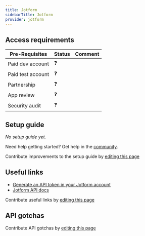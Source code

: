 ```yaml
---
title: Jotform
sidebarTitle: Jotform
provider: jotform
---
```



<Overview />
<PreBuiltTooling />
<PreBuiltUseCases />

## Access requirements
| Pre-Requisites | Status | Comment|
| - | - | - |
| Paid dev account | ❓ |  |
| Paid test account | ❓ |  |
| Partnership | ❓ | |
| App review | ❓ |  |
| Security audit | ❓ | |



## Setup guide

_No setup guide yet._

<Tip>Need help getting started? Get help in the [community](https://nango.dev/slack).</Tip>

<Note>Contribute improvements to the setup guide by [editing this page](https://github.com/nangohq/nango/tree/master/docs-v2/integrations/all/jotform.mdx)</Note>


## Useful links

-   [Generate an API token in your Jotform account](https://www.jotform.com/myaccount/api)
-   [Jotform API docs](https://api.jotform.com/docs/#overview)

<Note>Contribute useful links by [editing this page](https://github.com/nangohq/nango/tree/master/docs-v2/integrations/all/jotform.mdx)</Note>

## API gotchas

<Note>Contribute API gotchas by [editing this page](https://github.com/nangohq/nango/tree/master/docs-v2/integrations/all/jotform.mdx)</Note>
